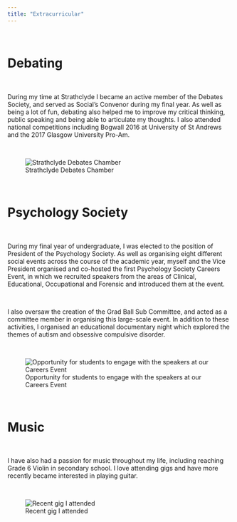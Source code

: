 ```yaml
---
title: "Extracurricular"
---
```


&nbsp;
&nbsp;

# Debating

&nbsp;

During my time at Strathclyde I became an active member of the Debates Society, and served as Social's Convenor during my final year. As well as being a lot of fun, debating also helped me to improve my critical thinking, public speaking and being able to articulate my thoughts. I also attended national competitions including Bogwall 2016 at University of St Andrews and the 2017 Glasgow University Pro-Am.

&nbsp;
&nbsp;

![Strathclyde Debates Chamber](images/Debates.jpg)

&nbsp;
&nbsp;
&nbsp;


# Psychology Society

&nbsp;

During my final year of undergraduate, I was elected to the position of President of the Psychology Society. As well as organising eight different social events across the course of the academic year, myself and the Vice President organised and co-hosted the first Psychology Society Careers Event, in which we recruited speakers from the areas of Clinical, Educational, Occupational and Forensic and introduced them at the event.

&nbsp;

I also oversaw the creation of the Grad Ball Sub Committee, and acted as a committee member in organising this large-scale event. In addition to these activities, I organised an educational documentary night which explored the themes of autism and obsessive compulsive disorder.

&nbsp;
&nbsp;

![Opportunity for students to engage with the speakers at our Careers Event](images/careers.jpg)


&nbsp;
&nbsp;
&nbsp;

# Music

&nbsp;

I have also had a passion for music throughout my life, including reaching Grade 6 Violin in secondary school. I love attending gigs and have more recently became interested in playing guitar.


&nbsp;
&nbsp;

![Recent gig I attended](images/Gig.jpg)

&nbsp;
&nbsp;
&nbsp;
